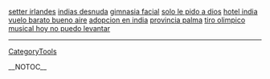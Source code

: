 <a href= http://dibujo-de-calaberas.japanesetits.cn/setter-irlandes.html >setter irlandes</a>   <a href= http://dibujo-de-calaberas.japanesetits.cn/indias-desnuda.html >indias desnuda</a>   <a href= http://dibujo-de-calaberas.japanesetits.cn/gimnasia-facial.html >gimnasia facial</a>   <a href= http://dibujo-de-calaberas.japanesetits.cn/solo-le-pido-a-dios.html >solo le pido a dios</a>   <a href= http://dibujo-de-calaberas.japanesetits.cn/hotel-india.html >hotel india</a>   <a href= http://dibujo-de-calaberas.japanesetits.cn/vuelo-barato-bueno-aire.html >vuelo barato bueno aire</a>   <a href= http://dibujo-de-calaberas.japanesetits.cn/adopcion-en-india.html >adopcion en india</a>   <a href= http://dibujo-de-calaberas.japanesetits.cn/provincia-palma.html >provincia palma</a>   <a href= http://dibujo-de-calaberas.japanesetits.cn/tiro-olimpico.html >tiro olimpico</a>   <a href= http://dibujo-de-calaberas.japanesetits.cn/musical-hoy-no-puedo-levantar.html >musical hoy no puedo levantar</a>
----
[[CategoryTools]]

__NOTOC__
